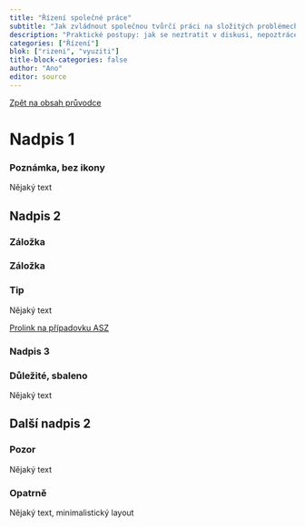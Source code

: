 ```yaml
---
title: "Řízení společné práce"
subtitle: "Jak zvládnout společnou tvůrčí práci na složitých problémech"
description: "Praktické postupy: jak se neztratit v diskusi, nepoztrácet informace, udržet téma"
categories: ["Řízení"]
blok: ["rizeni", "vyuziti"]
title-block-categories: false
author: "Ano"
editor: source
---
```


[Zpět na obsah průvodce](../pruvodce)

# Nadpis 1

:::{.callout-note icon=false appearance=simple collapse=true}

### Poznámka, bez ikony

Nějaký text

:::

## Nadpis 2

:::{.panel-tabset}

### Záložka

### Záložka

:::

:::{.callout-note collapse=false}

### Tip

Nějaký text

:::

:::{.btn .btn-primary}
[Prolink na případovku ASZ](../pripadove-studie/asz)
:::


### Nadpis 3 {#id-pro-odkazy}

:::{.callout-important collapse=true}

### Důležité, sbaleno

Nějaký text

:::

## Další nadpis 2

:::{.callout-warning collapse=false}

### Pozor

Nějaký text

:::

:::{.callout-caution icon=false appearance=minimal}

### Opatrně

Nějaký text, minimalistický layout

:::

